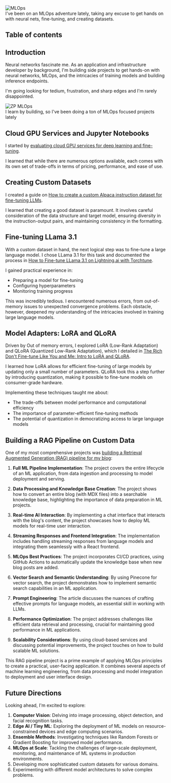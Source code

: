 



<Image src={mlOps} alt="MLOps" />
<figcaption>I've been on an MLOps adventure lately, taking any excuse to get hands on with neural nets, fine-tuning, and creating datasets.</figcaption>

## Table of contents

## Introduction

Neural networks fascinate me. As an application and infrastructure developer by background, I'm building side projects to get hands-on with neural networks, MLOps, and the intricacies of training models and building inference endpoints.

I'm going looking for tedium, frustration, and sharp edges and I'm rarely disappointed.

<Image src={zpMLOps} alt="ZP MLOps" />
<figcaption>I learn by building, so I've been doing a ton of MLOps focused projects lately</figcaption>

## Cloud GPU Services and Jupyter Notebooks

I started by [evaluating cloud GPU services for deep learning and fine-tuning](/blog/cloud-gpu-services-jupyter-notebook-reviewed).

I learned that while there are numerous options available, each comes with its own set of trade-offs in terms of pricing, performance, and ease of use. 

## Creating Custom Datasets

I created a guide on [How to create a custom Alpaca instruction dataset for fine-tuning LLMs](/blog/how-to-create-a-custom-alpaca-dataset).

I learned that creating a good dataset is paramount. It involves careful consideration of the data structure and target model, ensuring diversity in the instruction-output pairs, and maintaining consistency in the formatting. 


## Fine-tuning LLama 3.1

With a custom dataset in hand, the next logical step was to fine-tune a large language model. I chose LLama 3.1 for this task and documented the process in [How to Fine-tune LLama 3.1 on Lightning.ai with Torchtune](https://zackproser.com/blog/how-to-fine-tune-llama-3-1-on-lightning-ai-with-torchtune).

I gained practical experience in:

- Preparing a model for fine-tuning
- Configuring hyperparameters
- Monitoring training progress

This was incredibly tedious. I encountered numerous errors, from out-of-memory issues to unexpected convergence problems. Each obstacle, however, deepened my understanding of the intricacies involved in training large language models.

## Model Adapters: LoRA and QLoRA

Driven by Out of memory errors, I explored LoRA (Low-Rank Adaptation) and QLoRA (Quantized Low-Rank Adaptation), which I detailed in [The Rich Don't Fine-tune Like You and Me: Intro to LoRA and QLoRA](https://zackproser.com/blog/what-is-lora-and-qlora).

I learned how LoRA allows for efficient fine-tuning of large models by updating only a small number of parameters. QLoRA took this a step further by introducing quantization, making it possible to fine-tune models on consumer-grade hardware.

Implementing these techniques taught me about:

- The trade-offs between model performance and computational efficiency
- The importance of parameter-efficient fine-tuning methods
- The potential of quantization in democratizing access to large language models

## Building a RAG Pipeline on Custom Data 

One of my most comprehensive projects was [building a Retrieval Augmented Generation (RAG) pipeline for my blog](/blog/langchain-pinecone-chat-with-my-blog):

1. **Full ML Pipeline Implementation**: The project covers the entire lifecycle of an ML application, from data ingestion and processing to model deployment and serving.

1. **Data Processing and Knowledge Base Creation**: The project shows how to convert an entire blog (with MDX files) into a searchable knowledge base, highlighting the importance of data preparation in ML projects.

1. **Real-time AI Interaction**: By implementing a chat interface that interacts with the blog's content, the project showcases how to deploy ML models for real-time user interaction.

1. **Streaming Responses and Frontend Integration**: The implementation includes handling streaming responses from language models and integrating them seamlessly with a React frontend.

1. **MLOps Best Practices**: The project incorporates CI/CD practices, using GitHub Actions to automatically update the knowledge base when new blog posts are added.

1. **Vector Search and Semantic Understanding**: By using Pinecone for vector search, the project demonstrates how to implement semantic search capabilities in an ML application.

1. **Prompt Engineering**: The article discusses the nuances of crafting effective prompts for language models, an essential skill in working with LLMs.

1. **Performance Optimization**: The project addresses challenges like efficient data retrieval and processing, crucial for maintaining good performance in ML applications.

1. **Scalability Considerations**: By using cloud-based services and discussing potential improvements, the project touches on how to build scalable ML solutions.

This RAG pipeline project is a prime example of applying MLOps principles to create a practical, user-facing application. It combines several aspects of machine learning engineering, from data processing and model integration to deployment and user interface design.

## Future Directions

Looking ahead, I'm excited to explore:

1. **Computer Vision**: Delving into image processing, object detection, and facial recognition tasks.
2. **Edge AI / Tiny ML**: Exploring the deployment of ML models on resource-constrained devices and edge computing scenarios.
3. **Ensemble Methods**: Investigating techniques like Random Forests or Gradient Boosting for improved model performance.
4. **MLOps at Scale**: Tackling the challenges of large-scale deployment, monitoring, and maintenance of ML systems in production environments.
5. Developing more sophisticated custom datasets for various domains.
6. Experimenting with different model architectures to solve complex problems.